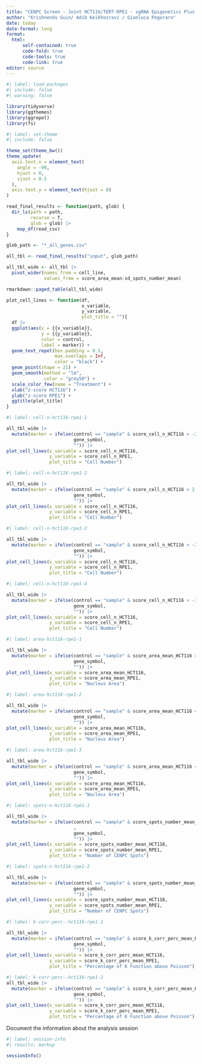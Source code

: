 ```yaml
---
title: "CENPC Screen - Joint HCT116/TERT-RPE1 - sgRNA Epigenetics Plus - downstream_Analysis"
author: "Krishnendu Guin/ Adib Keikhosravi / Gianluca Pegoraro"
date: today
date-format: long
format: 
  html:
      self-contained: true
      code-fold: true
      code-tools: true
      code-link: true
editor: source
---
```


```r
#| label: load-packages
#| include: false
#| warning: false

library(tidyverse)
library(ggthemes)
library(ggrepel)
library(fs)
```

```r
#| label: set-theme
#| include: false

theme_set(theme_bw())
theme_update(
  axis.text.x = element_text(
    angle = -90,
    hjust = 0,
    vjust = 0.5
  ),
  axis.text.y = element_text(hjust = 0)
)
```

```r
read_final_results <- function(path, glob) {
  dir_ls(path = path,
         recurse = T,
         glob = glob) |>
    map_df(read_csv)
}

glob_path <- "*_all_genes.csv"

all_tbl <- read_final_results("input", glob_path)
```

```r
all_tbl_wide <- all_tbl |> 
  pivot_wider(names_from = cell_line,
              values_from = score_area_mean:sd_spots_number_mean)

rmarkdown::paged_table(all_tbl_wide)
```

```r
plot_cell_lines <- function(df, 
                            x_variable, 
                            y_variable, 
                            plot_title = ""){
  df |>
  ggplot(aes(x = {{x_variable}}, 
             y = {{y_variable}},
             color = control,
             label = marker)) +
  geom_text_repel(box.padding = 0.5,
                  max.overlaps = Inf,
                  color = "black") +
  geom_point(shape = 21) + 
  geom_smooth(method = "lm",
              color = "grey50") +
  scale_color_few(name = "Treatment") +
  xlab("z-score HCT116") +
  ylab("z-score RPE1") +
  ggtitle(plot_title)
}
```

```r
#| label: cell-n-hct116-rpe1-1

all_tbl_wide |>
  mutate(marker = ifelse(control == "sample" & score_cell_n_HCT116 > -2.5 & score_cell_n_RPE1 > 2.5,
                         gene_symbol,
                         "")) |>
plot_cell_lines(x_variable = score_cell_n_HCT116,
                y_variable = score_cell_n_RPE1,
                plot_title = "Cell Number")
```

```r
#| label: cell-n-hct116-rpe1-2

all_tbl_wide |>
  mutate(marker = ifelse(control == "sample" & score_cell_n_HCT116 > 2 & score_cell_n_RPE1 < 2,
                         gene_symbol,
                         "")) |>
plot_cell_lines(x_variable = score_cell_n_HCT116,
                y_variable = score_cell_n_RPE1,
                plot_title = "Cell Number")
```

```r
#| label: cell-n-hct116-rpe1-3

all_tbl_wide |>
  mutate(marker = ifelse(control == "sample" & score_cell_n_HCT116 < -2.5 & score_cell_n_RPE1 > 0,
                         gene_symbol,
                         "")) |>
plot_cell_lines(x_variable = score_cell_n_HCT116,
                y_variable = score_cell_n_RPE1,
                plot_title = "Cell Number")
```

```r
#| label: cell-n-hct116-rpe1-4

all_tbl_wide |>
  mutate(marker = ifelse(control == "sample" & score_cell_n_HCT116 < -2.5 & score_cell_n_RPE1 < -2.5,
                         gene_symbol,
                         "")) |>
plot_cell_lines(x_variable = score_cell_n_HCT116,
                y_variable = score_cell_n_RPE1,
                plot_title = "Cell Number")
```

```r
#| label: area-hct116-rpe1-1

all_tbl_wide |>
  mutate(marker = ifelse(control == "sample" & score_area_mean_HCT116 >  2.5 & score_area_mean_RPE1 > 2.5,
                         gene_symbol,
                         "")) |>
plot_cell_lines(x_variable = score_area_mean_HCT116,
                y_variable = score_area_mean_RPE1,
                plot_title = "Nucleus Area")
```

```r
#| label: area-hct116-rpe1-2

all_tbl_wide |>
  mutate(marker = ifelse(control == "sample" & score_area_mean_HCT116 <  3 & score_area_mean_RPE1 > 3,
                         gene_symbol,
                         "")) |>
plot_cell_lines(x_variable = score_area_mean_HCT116,
                y_variable = score_area_mean_RPE1,
                plot_title = "Nucleus Area")
```

```r
#| label: area-hct116-rpe1-3

all_tbl_wide |>
  mutate(marker = ifelse(control == "sample" & score_area_mean_HCT116 <  5 & score_area_mean_RPE1 < -2.5,
                         gene_symbol,
                         "")) |>
plot_cell_lines(x_variable = score_area_mean_HCT116,
                y_variable = score_area_mean_RPE1,
                plot_title = "Nucleus Area")
```

```r
#| label: spots-n-hct116-rpe1-1

all_tbl_wide |>
  mutate(marker = ifelse(control == "sample" & score_spots_number_mean_HCT116 < -5 & score_spots_number_mean_RPE1 < -5 
                         ,
                         gene_symbol,
                         "")) |>
plot_cell_lines(x_variable = score_spots_number_mean_HCT116,
                y_variable = score_spots_number_mean_RPE1,
                plot_title = "Number of CENPC Spots")
```

```r
#| label: spots-n-hct116-rpe1-2

all_tbl_wide |>
  mutate(marker = ifelse(control == "sample" & score_spots_number_mean_HCT116 > 2.5 & score_spots_number_mean_RPE1 > -10,
                         gene_symbol,
                         "")) |>
plot_cell_lines(x_variable = score_spots_number_mean_HCT116,
                y_variable = score_spots_number_mean_RPE1,
                plot_title = "Number of CENPC Spots")
```

```r
#| label: k-corr-perc--hct116-rpe1-1

all_tbl_wide |>
  mutate(marker = ifelse(control == "sample" & score_k_corr_perc_mean_HCT116 > 3 & score_k_corr_perc_mean_RPE1 > 3,
                         gene_symbol,
                         "")) |>
plot_cell_lines(x_variable = score_k_corr_perc_mean_HCT116,
                y_variable = score_k_corr_perc_mean_RPE1,
                plot_title = "Percentage of K Function above Poisson")
```

```r
#| label: k-corr-perc--hct116-rpe1-2
all_tbl_wide |>
  mutate(marker = ifelse(control == "sample" & score_k_corr_perc_mean_HCT116 < -3 & score_k_corr_perc_mean_RPE1 < -2.5,
                         gene_symbol,
                         "")) |>
plot_cell_lines(x_variable = score_k_corr_perc_mean_HCT116,
                y_variable = score_k_corr_perc_mean_RPE1,
                plot_title = "Percentage of K Function above Poisson")
```

Document the information about the analysis session

```r
#| label: session-info
#| results: markup

sessionInfo()
```
